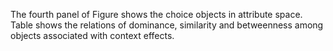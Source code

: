 \begin{tcolorbox}
Which one of the following flight itineraries would you choose?
All involve two flights, with one layover between them.

\begin{tabular}{cccc}
\hline
ID & Total inflight time & Layover time & Total itinerary time \\ \hline
a. & 4:00 & 1:00 & 5:00 \\ 
b. & 3:24 & 1:48 & 5:12 \\ 
c. & 3:15 & 2:00 & 5:15 \\ 
d. & 3:06 & 2:12 & 5:18 \\ 
e. & 2:30 & 3:00 & 5:30 \\ \hline
\end{tabular}
\end{tcolorbox}

The fourth panel of Figure \ref{f:CE} shows the choice objects in attribute space.
Table \ref{t:CE} shows the relations of dominance, similarity and betweenness among objects associated with context effects.
